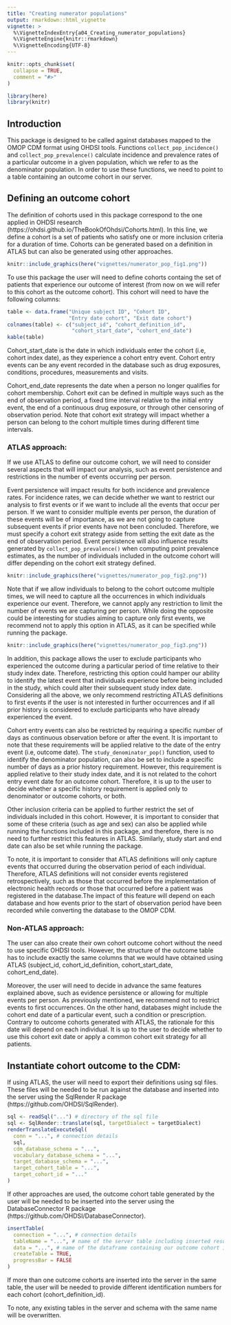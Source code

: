 ```yaml
---
title: "Creating numerator populations"
output: rmarkdown::html_vignette
vignette: >
  %\VignetteIndexEntry{a04_Creating_numerator_populations}
  %\VignetteEngine{knitr::rmarkdown}
  %\VignetteEncoding{UTF-8}
---
```


```r
knitr::opts_chunk$set(
  collapse = TRUE,
  comment = "#>"
)
```

```r
library(here)
library(knitr)
```


## Introduction
This package is designed to be called against databases mapped to the OMOP CDM format using OHDSI tools. Functions `collect_pop_incidence()` and `collect_pop_prevalence()` calculate incidence and prevalence rates of a particular outcome in a given population, which we refer to as the denominator population. In order to use these functions, we need to point to a table containing an outcome cohort in our server.

## Defining an outcome cohort
The definition of cohorts used in this package correspond to the one applied in OHDSI research (https://ohdsi.github.io/TheBookOfOhdsi/Cohorts.html). In this line, we define a cohort is a set of patients who satisfy one or more inclusion criteria for a duration of time. Cohorts can be generated based on a definition in ATLAS but can also be generated using other approaches. 

```r
knitr::include_graphics(here("vignettes/numerator_pop_fig1.png"))
```

To use this package the user will need to define cohorts containg the set of patients that experience our outcome of interest (from now on we will refer to this cohort as the outcome cohort). This cohort will need to have the following columns: 

```r
table <- data.frame("Unique subject ID", "Cohort ID",
                    "Entry date cohort", "Exit date cohort")
colnames(table) <- c("subject_id", "cohort_definition_id",
                     "cohort_start_date", "cohort_end_date")
kable(table)
```

Cohort_start_date is the date in which individuals enter the cohort (i.e, cohort index date), as they experience a cohort entry event. Cohort entry events can be any event recorded in the database such as drug exposures, conditions, procedures, measurements and visits.  

Cohort_end_date represents the date when a person no longer qualifies for cohort membership. Cohort exit can be defined in multiple ways such as the end of observation period, a fixed time interval relative to the initial entry event, the end of a continuous drug exposure, or through other censoring of observation period. Note that cohort exit strategy will impact whether a person can belong to the cohort multiple times during different time intervals. 

### ATLAS approach:
If we use ATLAS to define our outcome cohort, we will need to consider several aspects that will impact our analysis, such as event persistence and restrictions in the number of events occurring per person. 

Event persistence will impact results for both incidence and prevalence rates. For incidence rates, we can decide whether we want to restrict our analysis to first events or if we want to include all the events that occur per person. If we want to consider multiple events per person, the duration of these events will be of importance, as we are not going to capture subsequent events if prior events have not been concluded. Therefore, we must specify a cohort exit strategy aside from setting the exit date as the end of observation period. Event persistence will also influence results generated by `collect_pop_prevalence()` when computing point prevalence estimates, as the number of individuals included in the outcome cohort will differ depending on the cohort exit strategy defined.

```r
knitr::include_graphics(here("vignettes/numerator_pop_fig2.png"))
```

Note that if we allow individuals to belong to the cohort outcome multiple times, we will need to capture all the occurrences in which individuals experience our event. Therefore, we cannot apply any restriction to limit the number of events we are capturing per person. While doing the opposite could be interesting for studies aiming to capture only first events, we recommend not to apply this option in ATLAS, as it can be specified while running the package.

```r
knitr::include_graphics(here("vignettes/numerator_pop_fig3.png"))
```

In addition, this package allows the user to exclude participants who experienced the outcome during a particular period of time relative to their study index date. Therefore, restricting this option could hamper our ability to identify the latest event that individuals experience before being included in the study, which could alter their subsequent study index date. Considering all the above, we only recommend restricting ATLAS definitions to first events if the user is not interested in further occurrences and if all prior history is considered to exclude participants who have already experienced the event. 

Cohort entry events can also be restricted by requiring a specific number of days as continuous observation before or after the event. It is important to note that these requirements will be applied relative to the date of the entry event (i.e, outcome date). The `study_denominator_pop()` function, used to identify the denominator population, can also be set to include a specific number of days as a prior history requirement. However, this requirement is applied relative to their study index date, and it is not related to the cohort entry event date for an outcome cohort. Therefore, it is up to the user to decide whether a specific history requirement is applied only to denominator or outcome cohorts, or both.

Other inclusion criteria can be applied to further restrict the set of individuals included in this cohort. However, it is important to consider that some of these criteria (such as age and sex) can also be applied while running the functions included in this package, and therefore, there is no need to further restrict this features in ATLAS. Similarly, study start and end date can also be set while running the package. 

To note, it is important to consider that ATLAS definitions will only capture events that occurred during the observation period of each individual. Therefore, ATLAS definitions will not consider events registered retrospectively, such as those that occurred before the implementation of electronic health records or those that occurred before a patient was registered in the database.The impact of this feature will depend on each database and how events prior to the start of observation period have been recorded while converting the database to the OMOP CDM.

### Non-ATLAS approach:
The user can also create their own cohort outcome cohort without the need to use specific OHDSI tools. However, the structure of the outcome table has to include exactly the same columns that we would have obtained using ATLAS (subject_id, cohort_id_definition, cohort_start_date, cohort_end_date).

Moreover, the user will need to decide in advance the same features explained above, such as evidence persistence or allowing for multiple events per person. As previously mentioned, we recommend not to restrict events to first occurrences. On the other hand, databases might include the cohort end date of a particular event, such a condition or prescription. Contrary to outcome cohorts generated with ATLAS, the rationale for this date will depend on each individual. It is up to the user to decide whether to use this cohort exit date or apply a common cohort exit strategy for all patients. 

## Instantiate cohort outcome to the CDM:
If using ATLAS, the user will need to export their definitions using sql files. These files will be needed to be run against the database and inserted into the server using the SqlRender R package (https://github.com/OHDSI/SqlRender).


```r
sql <- readSql("...") # directory of the sql file
sql <- SqlRender::translate(sql, targetDialect = targetDialect)
renderTranslateExecuteSql(
  conn = "...", # connection details
  sql,
  cdm_database_schema = "...",
  vocabulary_database_schema = "...",
  target_database_schema = "...",
  target_cohort_table = "...",
  target_cohort_id = "..."
)
```


If other approaches are used, the outcome cohort table generated by the user will be needed to be inserted into the server using the DatabaseConnector R package (https://github.com/OHDSI/DatabaseConnector).

```r
insertTable(
  connection = "...", # connection details
  tableName = "...", # name of the server table including inserted results
  data = "...", # name of the dataframe containing our outcome cohort in R
  createTable = TRUE,
  progressBar = FALSE
)
```

If more than one outcome cohorts are inserted into the server in the same table, the user will be needed to provide different identification numbers for each cohort (cohort_definition_id).

To note, any existing tables in the server and schema with the same name will be overwritten.
